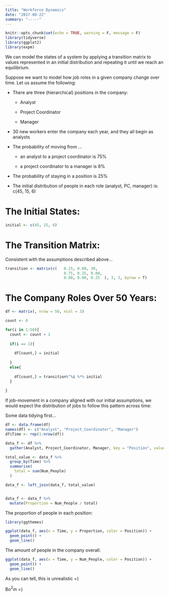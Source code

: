 ```yaml
---
title: "Workforce Dynamics"
date: "2017-08-22"
summary: "-----"
---
```


```r
knitr::opts_chunk$set(echo = TRUE, warning = F, message = F)
library(tidyverse)
library(ggplot2)
library(expm)
```

We can model the states of a system by applying a transition matrix to values represented in an initial distribution and repeating it until we reach an equilibrium.

Suppose we want to model how job roles in a given company change over time. Let us assume the following:

* There are three (hierarchical) positions in the company:

    + Analyst
    
    + Project Coordinator
    
    + Manager

* 30 new workers enter the company each year, and they all begin as analysts

* The probability of moving from ...
    
    + an analyst to a project coordinator is 75%
    
    + a project coordinator to a manager is 8%
    
* The probability of staying in a position is 25%

* The initial distribution of people in each role (analyst, PC, manager) is: c(45, 15, 6)

# The Initial States:

```r

initial <- c(45, 15, 6)

```


# The Transition Matrix:

Consistent with the assumptions described above...

```r

transition <- matrix(c(   0.25, 0.00, 30,
                          0.75, 0.25, 0.00,
                          0.00, 0.08, 0.25  ), 3, 3, byrow = T)
```

# The Company Roles Over 50 Years:

```r

df <- matrix(, nrow = 50, ncol = 3)

count <- 0

for(i in 1:50){
  count <- count + 1
  
  if(i == 1){
    
    df[count,] = initial
  
  }
  else{
    
    df[count,] = transition%^%i %*% initial
  }
  
}

```

If job-movement in a company aligned with our initial assumptions, we would expect the distribution of jobs to follow this pattern across time:

Some data tidying first...

```r

df <- data.frame(df)
names(df) <- c("Analyst", "Project_Coordinator", "Manager")
df$Time <- rep(1:nrow(df))

data_f <- df %>%
  gather(Analyst, Project_Coordinator, Manager, key = "Position", value = "Num_People")

total_value <- data_f %>%
  group_by(Time) %>%
  summarise(
    total = sum(Num_People)
  )

data_f <- left_join(data_f, total_value)


data_f <- data_f %>%
  mutate(Proportion = Num_People / total)

```

The proportion of people in each position:

```r
library(ggthemes)

ggplot(data_f, aes(x = Time, y = Proportion, color = Position)) + 
  geom_point() + 
  geom_line()

```

The amount of people in the company overall:

```r

ggplot(data_f, aes(x = Time, y = Num_People, color = Position)) + 
  geom_point() + 
  geom_line()

```

As you can tell, this is unrealistic =)

Bo$^2$m =)